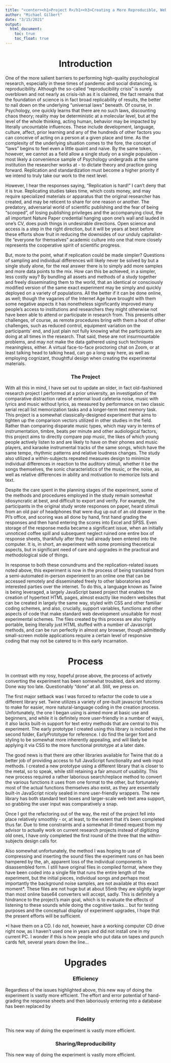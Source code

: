```yaml
---
title: "<center><h1>Project R</h1><h3>Creating a More Reproducible, Web-Based Study</h3></center>"
author: "Michael Gilbert"
date: "3/15/2021"
output: 
  html_document:
    toc: true
    toc_float: true
---
```


<h1><center>Introduction</center></h1>
One of the more salient barriers to performing high-quality psychological research, especially in these times of pandemic and social distancing, is reproducibility.  Although the so-called "reproducibility crisis" is surely overblown and not nearly as crisis-ish as it is claimed, the fact remains that the foundation of science is in fact broad replicability of results, the better to nail down on the underlying "universal laws" beneath.  Of course, in Psychology, one quickly learns that there are no such laws, discounting chaos theory; reality may be deterministic at a molecular level, but at the level of the whole thinking, acting human, behavior may be impacted by literally uncountable influences. These include development, language, culture, affect, prior learning and any of the hundreds of other factors you can conceive of acting on a person at a given place and time. As the complexity of the underlying situation comes to the fore, the concept of "laws" begins to feel even a little quaint and naive.  By the same token, however, we cannot as a field allow a single study on a single population - most likely a convenience sample of Psychology undergrads at the same institution the researcher works at - to dictate theory and practice going forward.  Replication and standardization must become a higher priority if we intend to truly take our work to the next level.

However, I hear the responses saying, "Replication is hard!"  I can't deny that it is true.  Replicating studies takes time, which costs money, and may require specialized materials or apparatus that the original researcher has created, and may be reticent to share for one reason or another.  The predatory, adversarial world of scientific publishing and the fear of being "scooped", of losing publishing privileges and the accompanying clout, the all important Nature Paper credential hanging upon one's wall and lauded in one's CV, does push things in undesirable directions.  Open science and access is a step in the right direction, but it will be years at best before these efforts show fruit in reducing the downsides of our unduly capitalist-lite "everyone for themselves" academic culture into one that more closely represents the cooperative spirit of scientific progress.

But, more to the point, what if replication could be made simpler?  Questions of sampling and individual differences will likely never be solved by but a single study alone, for the real answer there is to simply add more samples and more data points to the mix. How can this be achieved, in a simpler, less costly way?  By bundling all assets and methods of a study together and freely disseminating them to the world, that an identical or consciously modified version of the same exact experiment may be simply and quickly deployed on a variety of populations.  All the better if it can be done online, as well; though the vagaries of the Internet Age have brought with them some negative aspects it has nonetheless significantly improved many people's access to institutions and researchers they might otherwise not have been able to attend or participate in research from.  This presents other challenges, of course, as remote procedures bring with them a host of other challenges, such as reduced control, equipment variation on the participants' end, and just plain not fully knowing what the participants are doing at all times in the research.  That said, these are not insurmountable problems, and may not make the data gathered using such techniques meaningless, either.  A virtual face-to-face proctoring chat on Zoom, or at least talking head to talking head, can go a long way here, as well as employing cognizant, thoughtful design when creating the experimental materials.

<h3><center>The Project</center></h3>

With all this in mind, I have set out to update an older, in fact old-fashioned research project I performed at a prior university, an investigation of the comparative distraction rates of external loud cafeteria noise, music with lyrics and music without lyrics, as measured by performance on two classic serial recall list memorization tasks and a longer-term text memory task. This project is a somewhat classically-designed experiment that aims to tighten up the comparison vectors utilized in other studies in the field. Rather than comparing disparate music types, which may vary in terms of instrumentation, timbre, beats per minute and other audiological factors, this project aims to directly compare pop music, the likes of which young people actively listen to and are likely to have on their phones and music players, and karaoke instrumental tracks of the same songs, which have the same tempo, rhythmic patterns and relative loudness changes.  The study also utilized a within-subjects repeated measures design to minimize individual differences in reaction to the auditory stimuli, whether it be the songs themselves, the sonic characteristics of the music, or the noise, as well as relative differences in ability and motivation to memorize lists and text.

Despite the care spent in the planning stages of the experiment, some of the methods and procedures employed in the study remain somewhat idiosyncratic at best, and difficult to export and verify.  For example, the participants in the original study wrote responses on paper, heard stimuli from an old pair of headphones that were dug up out of an old drawer in the PI's office, and scoring was all done by hand, first hand grading the responses and then hand entering the scores into Excel and SPSS.  Even storage of the response media became a significant issue, when an initially unnoticed coffee spill and subsequent neglect ruined one entire box of response sheets, thankfully after they had already been entered into the computer.  It is, in short, an experiment with some promising theoretical aspects, but in significant need of care and upgrades in the practical and methodological side of things.

In response to both these conundrums and the replication-related issues noted above, this experiment is now in the process of being translated from a semi-automated in-person experiment to an online one that can be accessed remotely and disseminated freely to other laboratories and interested parties over the internet.  To do this, a language known as Twine is being leveraged, a largely JavaScript based project that enables the creation of hypertext HTML pages, almost exactly like modern websites that can be created in largely the same way, styled with CSS and other familiar coding schemes, and also, crucially, support variables, functions and other aspects of code that make standard web development unsuitable for most experimental schemes.  The files created by this process are also highly portable, being literally just HTML stuffed with a number of Javascript methods, and can be run perfectly in almost any browser, though admittedly small-screen mobile applications require a certain level of responsive coding that may not be catered to in this early incarnation. 

<h1><center>Process</center></h1>

In contrast with my rosy, hopeful prose above, the process of actively converting the experiment has been somewhat troubled, dark and stormy.  Done way too late.  Questionably "done" at all.  Still, we press on.

The first major setback was I was forced to refactor the code to use a different library set.  Twine utilizes a variety of pre-built javascript functions to make for easier, more natural-language coding in the creation process.  Unfortunately, the one I began using is aimed more at basic use and beginners, and while it is definitely more user-friendly in a number of ways, it also lacks built-in support for text entry methods that are central to this experiment.  The early prototype I created using this library is included in the second folder, EarlyPrototype for reference.  I do find the larger font and styling to be somewhat more inherently appealing, and will likely be applying it via CSS to the more functional prototype at a later date.

The good news is that there are other libraries available for Twine that do a better job of providing access to full JavaScript functionality and web input methods.  I created a new prototype using a different library that is closer to the metal, so to speak, while still retaining a fair amount of usability.  This new process required a rather laborious search/replace method to convert the various functions it uses from one format to the other, but fortunately most of the actual functions themselves also exist, as they are essentially built-in JavaScript nicely sealed in more user-friendly wrappers.  The new library has both standard text boxes and larger-scale web text area support, so grabbing the user input was comparatively a snap.

Once I got the refactoring out of the way, the rest of the project fell into place relatively smoothly - or, at least, to the extent that it's been completed thus far.  Due to time constraints and a somewhat ill-timed request from my advisor to actually work on current research projects instead of digitizing old ones, I have only completed the first round of the three that the within-subjects design calls for.  

Also somewhat unfortunately, the method I was hoping to use of compressing and inserting the sound files the experiment runs on has been hampered by the, ah, apparent loss of the individual components in disassembled form.  I still have original files in compiled format, where they have been coded into a single file that runs the entire length of the experiment, but the initial pieces, individual songs and perhaps most importantly the background noise samples, are not available at this exact moment*.  These files are not huge but at about 55mb they are slightly larger than most online base64 converters will accept, sadly.  This is definitely a hindrance to the project's main goal, which is to evaluate the effects of listening to these sounds while doing the cognitive tasks... but for testing purposes and the conceptual display of experiment upgrades, I hope that the present efforts will be sufficient.

*I have them on a CD. I do not, however, have a working computer CD drive right now, as I haven't used one in years and did not install one in my current PC. I wonder if this is how people who put data on tapes and punch cards felt, several years down the line...

<h1><center>Upgrades</center></h1>

<h3><center>Efficiency</center></h3>
Regardless of the issues highlighted above, this new way of doing the experiment is vastly more efficient.  The effort and error potential of hand-grading the response sheets and then laboriously entering into a database has been replaced by 

<h3><center>Fidelity</center></h3>
This new way of doing the experiment is vastly more efficient.

<h3><center>Sharing/Reproducibility</center></h3>
This new way of doing the experiment is vastly more efficient.
